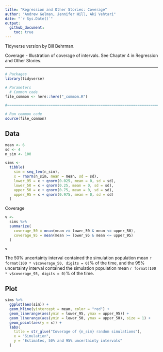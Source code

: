 ```yaml
---
title: "Regression and Other Stories: Coverage"
author: "Andrew Gelman, Jennifer Hill, Aki Vehtari"
date: "`r Sys.Date()`"
output:
  github_document:
    toc: true
---
```

Tidyverse version by Bill Behrman.

Coverage - Illustration of coverage of intervals. See Chapter 4 in
Regression and Other Stories.

-------------

```r
# Packages
library(tidyverse)

# Parameters
  # Common code
file_common <- here::here("_common.R")

#===============================================================================

# Run common code
source(file_common)
```

## Data

```r
mean <- 6
sd <- 4
n_sim <- 100

sims <- 
  tibble(
    sim = seq_len(n_sim),
    x = rnorm(n_sim, mean = mean, sd = sd),
    lower_95 = x + qnorm(0.025, mean = 0, sd = sd),
    lower_50 = x + qnorm(0.25, mean = 0, sd = sd),
    upper_50 = x + qnorm(0.75, mean = 0, sd = sd),
    upper_95 = x + qnorm(0.975, mean = 0, sd = sd)
  )
```

Coverage

```r
v <- 
  sims %>% 
  summarize(
    coverage_50 = mean(mean >= lower_50 & mean <= upper_50),
    coverage_95 = mean(mean >= lower_95 & mean <= upper_95)
  )

v
```

The 50% uncertainty interval contained the simulation population mean `r format(100 * v$coverage_50, digits = 0)`% of the time, and the 95% uncertainty interval contained the simulation population mean `r format(100 * v$coverage_95, digits = 0)`% of the time.

## Plot

```r
sims %>% 
  ggplot(aes(sim)) +
  geom_hline(yintercept = mean, color = "red") +
  geom_linerange(aes(ymin = lower_95, ymax = upper_95)) +
  geom_linerange(aes(ymin = lower_50, ymax = upper_50), size = 1) +
  geom_point(aes(y = x)) +
  labs(
    title = str_glue("Coverage of {n_sim} random simulations"),
    x = "Simulation",
    y = "Estimates, 50% and 95% uncertainty intervals"
  )
```

